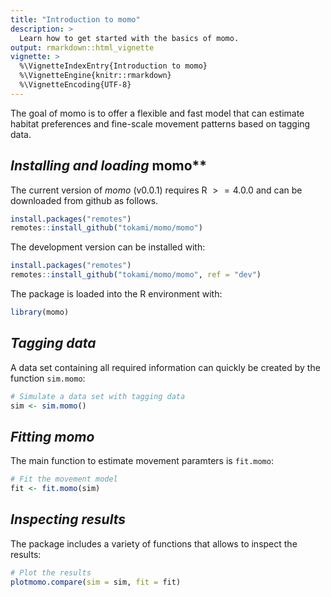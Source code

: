 ```yaml
---
title: "Introduction to momo"
description: >
  Learn how to get started with the basics of momo.
output: rmarkdown::html_vignette
vignette: >
  %\VignetteIndexEntry{Introduction to momo}
  %\VignetteEngine{knitr::rmarkdown}
  %\VignetteEncoding{UTF-8}
---
```


The goal of momo is to offer a flexible and fast model that can estimate habitat
preferences and fine-scale movement patterns based on tagging data.


## *Installing and loading *momo**
The current version of *momo* (v0.0.1) requires R $>= 4.0.0$ and can be downloaded
from github as follows.

```r
install.packages("remotes")
remotes::install_github("tokami/momo/momo")
```

The development version can be installed with:

```r
install.packages("remotes")
remotes::install_github("tokami/momo/momo", ref = "dev")
```

The package is loaded into the R environment with:

```r
library(momo)
```



## *Tagging data*

A data set containing all required information can quickly be created by the
function `sim.momo`:

```r
# Simulate a data set with tagging data
sim <- sim.momo()
```



## *Fitting momo*

The main function to estimate movement paramters is `fit.momo`:

```r
# Fit the movement model
fit <- fit.momo(sim)
```



## *Inspecting results*

The package includes a variety of functions that allows to inspect the results:

```r
# Plot the results
plotmomo.compare(sim = sim, fit = fit)
```
